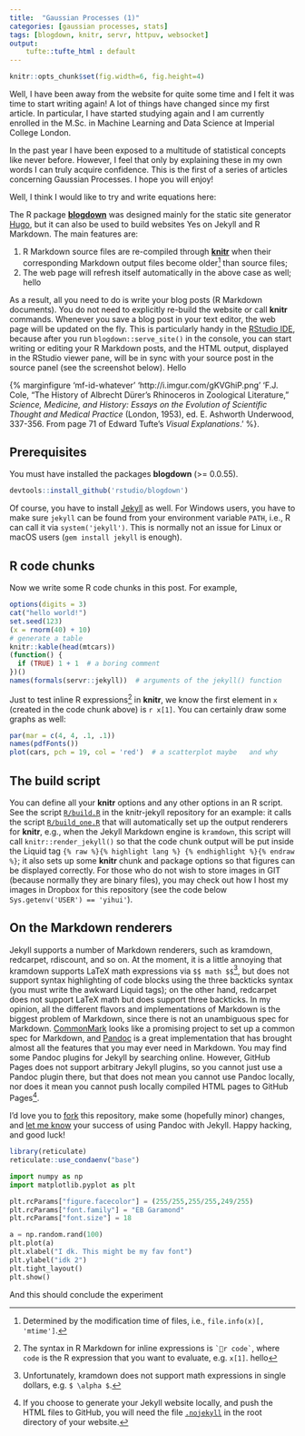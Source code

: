 ```yaml
---
title:  "Gaussian Processes (1)"
categories: [gaussian processes, stats]
tags: [blogdown, knitr, servr, httpuv, websocket]
output: 
    tufte::tufte_html : default
---
```


```r
knitr::opts_chunk$set(fig.width=6, fig.height=4) 
```
Well, I have been away from the website for quite some time and I felt it was time to start writing again! A lot of things have changed since my first article. In particular, I have started studying again and I am currently enrolled in the M.Sc. in Machine Learning and Data Science at Imperial College London.

In the past year I have been exposed to a multitude of statistical concepts like never before. However, I feel that only by explaining these in my own words I can truly acquire
confidence. This is the first of a series of articles concerning Gaussian Processes. I hope you will enjoy!

Well, I think I would like to try and write equations here:
\begin{equation}
\int_a^b p(x) \textrm{d}x
\end{equation}

The R package [**blogdown**](https://github.com/rstudio/blogdown) was designed mainly for the static site generator [Hugo](https://gohugo.io), but it can also be used to build websites Yes on Jekyll and R Markdown. The main features are:

1. R Markdown source files are re-compiled through [**knitr**](https://yihui.name/knitr/) when their corresponding Markdown output files become older[^1] than source files;
1. The web page will refresh itself automatically in the above case as well; hello

[^1]: Determined by the modification time of files, i.e., `file.info(x)[, 'mtime']`.

As a result, all you need to do is write your blog posts (R Markdown documents). You do not need to explicitly re-build the website or call **knitr** commands. Whenever you save a blog post in your text editor, the web page will be updated on the fly. This is particularly handy in the [RStudio IDE](https://www.rstudio.com), because after you run `blogdown::serve_site()` in the console, you can start writing or editing your R Markdown posts, and the HTML output, displayed in the RStudio viewer pane, will be in sync with your source post in the source panel (see the screenshot below). Hello


{% marginfigure 'mf-id-whatever' 'http://i.imgur.com/gKVGhiP.png' 'F.J. Cole, “The History of Albrecht Dürer’s Rhinoceros in Zoological Literature,” *Science, Medicine, and History: Essays on the Evolution of Scientific Thought and Medical Practice* (London, 1953), ed. E. Ashworth Underwood, 337-356. From page 71 of Edward Tufte’s *Visual Explanations*.' %}.



## Prerequisites

You must have installed the packages **blogdown** (>= 0.0.55).

```r
devtools::install_github('rstudio/blogdown')
```

Of course, you have to install [Jekyll](http://jekyllrb.com) as well. For Windows users, you have to make sure `jekyll` can be found from your environment variable `PATH`, i.e., R can call it via `system('jekyll')`. This is normally not an issue for Linux or macOS users (`gem install jekyll` is enough).

## R code chunks

Now we write some R code chunks in this post. For example,

```r
options(digits = 3)
cat("hello world!")
set.seed(123)
(x = rnorm(40) + 10)
# generate a table
knitr::kable(head(mtcars))
(function() {
  if (TRUE) 1 + 1  # a boring comment
})()
names(formals(servr::jekyll))  # arguments of the jekyll() function
```

Just to test inline R expressions[^2] in **knitr**, we know the first element in `x` (created in the code chunk above) is `r x[1]`. You can certainly draw some graphs as well:

[^2]: The syntax in R Markdown for inline expressions is `` `r code` ``, where `code` is the R expression that you want to evaluate, e.g. `x[1]`. hello

```r
par(mar = c(4, 4, .1, .1))
names(pdfFonts())
plot(cars, pch = 19, col = 'red')  # a scatterplot maybe   and why

```

## The build script

You can define all your **knitr** options and any other options in an R script. See the script [`R/build.R`](https://github.com/yihui/knitr-jekyll/blob/gh-pages/R/build.R) in the knitr-jekyll repository for an example: it calls the script [`R/build_one.R`](https://github.com/yihui/knitr-jekyll/blob/gh-pages/R/build_one.R) that will automatically set up the output renderers for **knitr**, e.g., when the Jekyll Markdown engine is `kramdown`, this script will call `knitr::render_jekyll()` so that the code chunk output will be put inside the Liquid tag `{% raw %}{% highlight lang %} {% endhighlight %}{% endraw %}`; it also sets up some **knitr** chunk and package options so that figures can be displayed correctly. For those who do not wish to store images in GIT (because normally they are binary files), you may check out how I host my images in Dropbox for this repository (see the code below `Sys.getenv('USER') == 'yihui'`).

## On the Markdown renderers

Jekyll supports a number of Markdown renderers, such as kramdown, redcarpet, rdiscount, and so on. At the moment, it is a little annoying that kramdown supports LaTeX math expressions via `$$ math $$`[^4], but does not support syntax highlighting of code blocks using the three backticks syntax (you must write the awkward Liquid tags); on the other hand, redcarpet does not support LaTeX math but does support three backticks. In my opinion, all the different flavors and implementations of Markdown is the biggest problem of Markdown, since there is not an unambiguous spec for Markdown. [CommonMark](http://commonmark.org) looks like a promising project to set up a common spec for Markdown, and [Pandoc](http://pandoc.org) is a great implementation that has brought almost all the features that you may ever need in Markdown. You may find some Pandoc plugins for Jekyll by searching online. However, GitHub Pages does not support arbitrary Jekyll plugins, so you cannot just use a Pandoc plugin there, but that does not mean you cannot use Pandoc locally, nor does it mean you cannot push locally compiled HTML pages to GitHub Pages[^5].

[^4]: Unfortunately, kramdown does not support math expressions in single dollars, e.g. `$ \alpha $`.

[^5]: If you choose to generate your Jekyll website locally, and push the HTML files to GitHub, you will need the file [`.nojekyll`](https://help.github.com/articles/using-jekyll-with-pages) in the root directory of your website.

I'd love you to [fork](https://github.com/yihui/knitr-jekyll) this repository, make some (hopefully minor) changes, and [let me know](https://github.com/yihui/knitr-jekyll/issues) your success of using Pandoc with Jekyll. Happy hacking, and good luck!
```r
library(reticulate)
reticulate::use_condaenv("base")
```

```python
import numpy as np
import matplotlib.pyplot as plt
```
```python
plt.rcParams["figure.facecolor"] = (255/255,255/255,249/255)
plt.rcParams["font.family"] = "EB Garamond"
plt.rcParams["font.size"] = 18
```

```python
a = np.random.rand(100)
plt.plot(a) 
plt.xlabel("I dk. This might be my fav font")
plt.ylabel("idk 2")
plt.tight_layout()
plt.show()
```

And this should conclude the experiment
